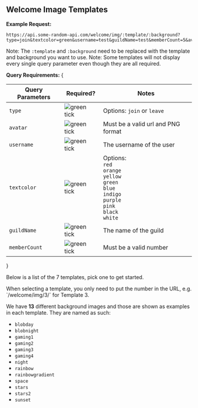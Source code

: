 
## Welcome Image Templates

**Example Request:**
```url filename="URL"
https://api.some-random-api.com/welcome/img/:template/:background?type=join&textcolor=green&username=test&guildName=test&memberCount=5&avatar=https://img.pyrocdn.com/dbKUgahg.png
```

<Callout type="warning">
    Note: The <Code>:template</Code> and <Code>:background</Code> need to be replaced with the template and background you want to use.
</Callout>

<Callout type="info">
    Note: Some templates will not display every single query parameter even though they are all required.
</Callout>

**Query Requirements:**
{

<table className="queryParamTable">
  <thead>
    <tr>
      <th>Query Parameters</th>
      <th>Required?</th>
        <th>Notes</th>
    </tr>
  </thead>
  <tbody>
    <tr>
      <td>
          <Code>type</Code>
      </td>
        <td>
            <Image
                loading="lazy"
                style={{ margin: "auto" }}
                src={greenTickIcon}
                alt="green tick"
                width={16}
                height={16}
                quality="100"
            />
        </td>
            <td>
                Options: <Code>join</Code> or <Code>leave</Code>
            </td>
    </tr>
    <tr>
        <td>
            <Code>avatar</Code>
        </td>
        <td>
            <Image
                loading="lazy"
                style={{ margin: "auto" }}
                src={greenTickIcon}
                alt="green tick"
                width={16}
                height={16}
                quality="100"
            />
        </td>
        <td>
            Must be a valid url and PNG format
        </td>
    </tr>
    <tr>
        <td>
            <Code>username</Code>
        </td>
        <td>
            <Image
                loading="lazy"
                style={{ margin: "auto" }}
                src={greenTickIcon}
                alt="green tick"
                width={16}
                height={16}
                quality="100"
            />
        </td>
        <td>
            The username of the user
        </td>
    </tr>
    <tr>
        <td>
            <Code>textcolor</Code>
        </td>
        <td>
            <Image
                loading="lazy"
                style={{ margin: "auto" }}
                src={greenTickIcon}
                alt="green tick"
                width={16}
                height={16}
                quality="100"
            />
        </td>
      <td>
          Options:
          <br />
        <Code>red</Code>
        <br />
        <Code>orange</Code>
        <br />
        <Code>yellow</Code>
        <br />
        <Code>green</Code>
        <br />
        <Code>blue</Code>
        <br />
        <Code>indigo</Code>
        <br />
        <Code>purple</Code>
        <br />
        <Code>pink</Code>
        <br />
        <Code>black</Code>
        <br />
        <Code>white</Code>
      </td>
    </tr>
    <tr>
        <td>
            <Code>guildName</Code>
        </td>
        <td>
            <Image
                loading="lazy"
                style={{ margin: "auto" }}
                src={greenTickIcon}
                alt="green tick"
                width={16}
                height={16}
                quality="100"
            />
        </td>
        <td>
            The name of the guild
        </td>
    </tr>
    <tr>
        <td>
            <Code>memberCount</Code>
        </td>
        <td>
            <Image
                loading="lazy"
                style={{ margin: "auto" }}
                src={greenTickIcon}
                alt="green tick"
                width={16}
                height={16}
                quality="100"
            />
        </td>
        <td>
            Must be a valid number
        </td>
    </tr>
  </tbody>
</table>
}

Below is a list of the 7 templates, pick one to get started.

<Callout type="info">
    When selecting a template, you only need to put the number in the URL, e.g. `/welcome/img/3/` for Template 3.
</Callout>

<Cards>
  <Card
    icon="1️⃣"
    title="Template 1"
    href="/endpoints/Welcome-Images/Template-1/"
  />
  <Card
    icon="2️⃣"
    title="Template 2"
    href="/endpoints/Welcome-Images/Template-2/"
  />
  <Card
    icon="3️⃣"
    title="Template 3"
    href="/endpoints/Welcome-Images/Template-3/"
  />
  <Card
    icon="4️⃣"
    title="Template 4"
    href="/endpoints/Welcome-Images/Template-4/"
  />
  <Card
    icon="5️⃣"
    title="Template 5"
    href="/endpoints/Welcome-Images/Template-5/"
  />
  <Card
    icon="6️⃣"
    title="Template 6"
    href="/endpoints/Welcome-Images/Template-6/"
  />
  <Card
    icon="7️⃣"
    title="Template 7"
    href="/endpoints/Welcome-Images/Template-7/"
  />
</Cards>

We have **13** different background images and those are shown as examples in each template.
They are named as such:

- `blobday`
- `blobnight`
- `gaming1`
- `gaming2`
- `gaming3`
- `gaming4`
- `night`
- `rainbow`
- `rainbowgradient`
- `space`
- `stars`
- `stars2`
- `sunset`
